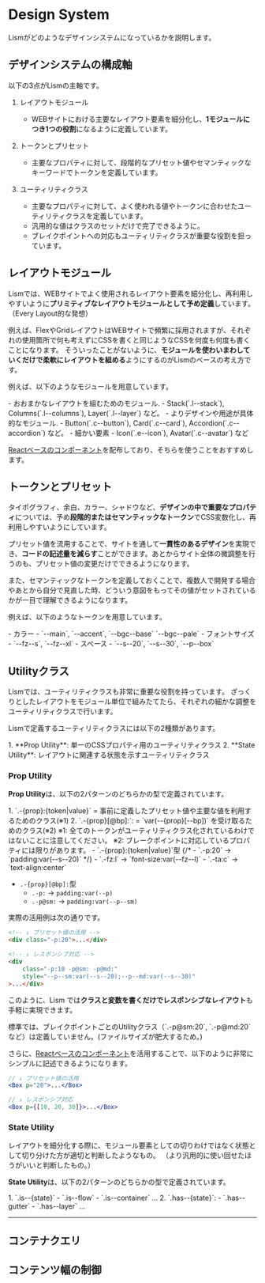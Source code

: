 # Design System

Lismがどのようなデザインシステムになっているかを説明します。


## デザインシステムの構成軸

以下の3点がLismの主軸です。

1. レイアウトモジュール
	- WEBサイトにおける主要なレイアウト要素を細分化し、**1モジュールにつき1つの役割**になるように定義しています。

2. トークンとプリセット
	- 主要なプロパティに対して、段階的なプリセット値やセマンティックなキーワードでトークンを定義しています。

3. ユーティリティクラス
	- 主要なプロパティに対して、よく使われる値やトークンに合わせたユーティリティクラスを定義しています。
	- 汎用的な値はクラスのセットだけで完了できるように。
	- ブレイクポイントへの対応もユーティリティクラスが重要な役割を担っています。


## レイアウトモジュール

Lismでは、WEBサイトでよく使用されるレイアウト要素を細分化し、再利用しやすいように**プリミティブなレイアウトモジュールとして予め定義**しています。  
（Every Layout的な発想）

例えば、FlexやGridレイアウトはWEBサイトで頻繁に採用されますが、それぞれの使用箇所で何も考えずにCSSを書くと同じようなCSSを何度も何度も書くことになります。
そういったことがないように、**モジュールを使わいまわしていくだけで柔軟にレイアウトを組める**ようにするのがLismのベースの考え方です。

例えば、以下のようなモジュールを用意しています。

<Box bgc="pale" p="30">
	- おおまかなレイアウトを組むためのモジュール.
		- Stack(`.l--stack`), Columns(`.l--columns`), Layer(`.l--layer`) など。
	- よりデザインや用途が具体的なモジュール.
		- Button(`.c--button`), Card(`.c--card`), Accordion(`.c--accordion`) など。
	- 細かい要素
		- Icon(`.e--icon`), Avatar(`.c--avatar`) など
</Box>

[Reactベースのコンポーネント](/docs/components/)を配布しており、そちらを使うことをおすすめします。



## トークンとプリセット

タイポグラフィ、余白、カラー、シャドウなど、**デザインの中で重要なプロパティ**については、予め**段階的またはセマンティックなトークン**でCSS変数化し、再利用しやすいようにしています。

プリセット値を流用することで、サイトを通して**一貫性のあるデザイン**を実現でき、**コードの記述量を減らす**ことができます。あとからサイト全体の微調整を行うのも、プリセット値の変更だけでできるようになります。

また、セマンティックなトークンを定義しておくことで、複数人で開発する場合やあとから自分で見直した時、どういう意図をもってその値がセットされているかが一目で理解できるようになります。


例えば、以下のようなトークンを用意しています。

<Box bgc="pale" p="30">
	- カラー
		- `--main`, `--accent`, `--bgc--base` `--bgc--pale`
	- フォントサイズ
		- `--fz--s`, `--fz--xl`
	- スペース
		- `--s--20`, `--s--30`, `--p--box`
</Box>


## Utilityクラス

Lismでは、ユーティリティクラスも非常に重要な役割を持っています。
ざっくりとしたレイアウトをモジュール単位で組みたてたら、それぞれの細かな調整をユーティリティクラスで行います。

Lismで定義するユーティリティクラスには以下の2種類があります。

<Box bgc="pale" p="30">
1. **Prop Utility**: 単一のCSSプロパティ用のユーティリティクラス
2. **State Utility**: レイアウトに関連する状態を示すユーティリティクラス
</Box>


### Prop Utility

**Prop Utility**は、以下の2パターンのどちらかの型で定義されています。

<Box bgc="pale" p="30">
1. `.-{prop}:{token|value}`  
	= 事前に定義したプリセット値や主要な値を利用するためのクラス(※1)  
2. `.-{prop}[@bp]:`:  
	= `var(--{prop}[--bp])` を受け取るためのクラス(※2)

<Box fz="s" bgc="b200" p='box:s' radius='3'>
	※1: 全てのトークンがユーティリティクラス化されているわけではないことに注意してください。
	※2: ブレークポイントに対応しているプロパティには限りがあります。
</Box>
</Box>


<Note preset="note" heading="例">
- `.-{prop}:{token|value}`型
	{/* - `.-p:20` → `padding:var(--s--20)` */}
	- `.-fz:l` → `font-size:var(--fz--l)`
	- `.-ta:c` → `text-align:center`
	
- `.-{prop}[@bp]:`型
	- `.-p:` → `padding:var(--p)`
	- `.-p@sm:` → `padding:var(--p--sm)`
</Note>

実際の活用例は次の通りです。

```html
<!-- ↓ プリセット値の活用 -->
<div class="-p:20">...</div>

<!-- ↓ レスポンシブ対応 -->
<div
	class="-p:10 -p@sm: -p@md:"
	style="--p--sm:var(--s--20);--p--md:var(--s--30)"
>...</div>
```

このように、Lism では**クラスと変数を書くだけでレスポンシブなレイアウト**も手軽に実現できます。

<Alert preset="warning">
標準では、ブレイクポイントごとのUtilityクラス（`.-p@sm:20`, `.-p@md:20`など）は定義していません。(ファイルサイズが肥大するため。)
</Alert>


さらに、[Reactベースのコンポーネント](/docs/components/)を活用することで、以下のように非常にシンプルに記述できるようになります。


```jsx
// ↓ プリセット値の活用
<Box p="20">...</Box>

// ↓ レスポンシブ対応
<Box p={[10, 20, 30]}>...</Box>
```


### State Utility

レイアウトを細分化する際に、モジュール要素としての切りわけではなく状態として切り分けた方が適切と判断したようなもの。
（より汎用的に使い回せたほうがいいと判断したもの。）

**State Utility**は、以下の2パターンのどちらかの型で定義されています。

<Box bgc="pale" p="30">
1. `.is--{state}`  
	- `.is--flow`
	- `.is--container` ...
2. `.has--{state}`:  
	- `.has--gutter`
	- `.has--layer` ...
</Box>


---


## コンテナクエリ

## コンテンツ幅の制御

